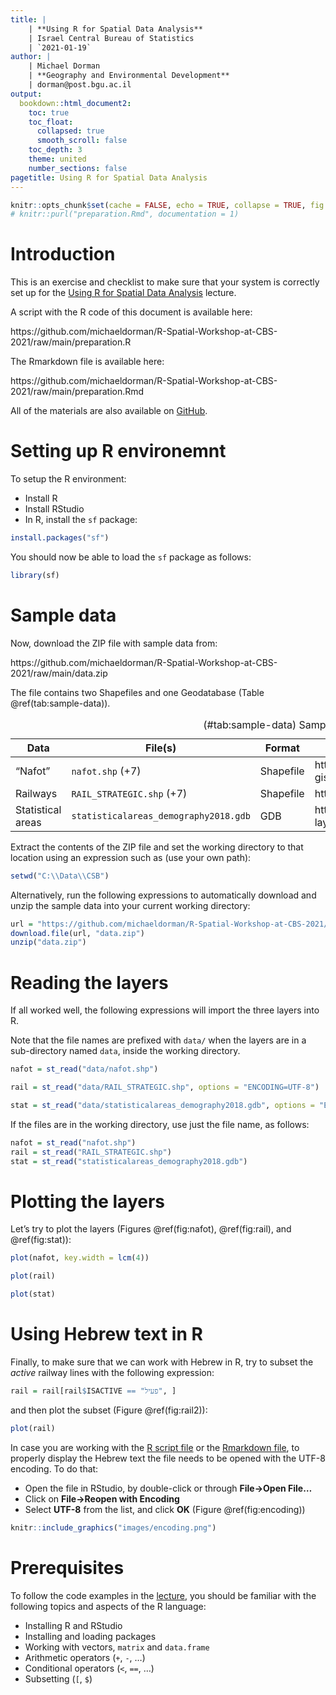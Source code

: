 ---
title: | 
    | **Using R for Spatial Data Analysis**
    | Israel Central Bureau of Statistics
    | `2021-01-19`
author: |
    | Michael Dorman
    | **Geography and Environmental Development**
    | dorman@post.bgu.ac.il
output: 
  bookdown::html_document2:
    toc: true
    toc_float:
      collapsed: true
      smooth_scroll: false
    toc_depth: 3
    theme: united
    number_sections: false
pagetitle: Using R for Spatial Data Analysis
---

```{r, include=FALSE}
knitr::opts_chunk$set(cache = FALSE, echo = TRUE, collapse = TRUE, fig.align = "center")
# knitr::purl("preparation.Rmd", documentation = 1)
```

# Introduction

This is an exercise and checklist to make sure that your system is correctly set up for the [Using R for Spatial Data Analysis](main.html) lecture. 

A script with the R code of this document is available here:

https://github.com/michaeldorman/R-Spatial-Workshop-at-CBS-2021/raw/main/preparation.R

The Rmarkdown file is available here:

https://github.com/michaeldorman/R-Spatial-Workshop-at-CBS-2021/raw/main/preparation.Rmd

All of the materials are also available on [GitHub](https://github.com/michaeldorman/R-Spatial-Workshop-at-CBS-2021/).

# Setting up R environemnt

To setup the R environment:

* Install R
* Install RStudio
* In R, install the `sf` package:

```{r, eval=FALSE}
install.packages("sf")
```

You should now be able to load the `sf` package as follows:

```{r, message=TRUE, warning=TRUE}
library(sf)
```

# Sample data {-}

Now, download the ZIP file with sample data from:

https://github.com/michaeldorman/R-Spatial-Workshop-at-CBS-2021/raw/main/data.zip

The file contains two Shapefiles and one Geodatabase (Table \@ref(tab:sample-data)). 

| Data | File(s) | Format | Source | 
|----|----|----|------|
| "Nafot"           | `nafot.shp` (+7)                      | Shapefile | https://www.gov.il/he/Departments/Guides/info-gis |
| Railways          | `RAIL_STRATEGIC.shp` (+7)             | Shapefile | https://data.gov.il/dataset/rail_strategic | 
| Statistical areas | `statisticalareas_demography2018.gdb` | GDB       | https://www.cbs.gov.il/he/Pages/geo-layers.aspx |

Table: (\#tab:sample-data) Sample data

Extract the contents of the ZIP file and set the working directory to that location using an expression such as (use your own path):

```{r, eval=FALSE}
setwd("C:\\Data\\CSB")
```

Alternatively, run the following expressions to automatically download and unzip the sample data into your current working directory:

```{r, eval=FALSE}
url = "https://github.com/michaeldorman/R-Spatial-Workshop-at-CBS-2021/raw/main/data.zip"
download.file(url, "data.zip")
unzip("data.zip")
```

# Reading the layers

If all worked well, the following expressions will import the three layers into R. 

Note that the file names are prefixed with `data/` when the layers are in a sub-directory named `data`, inside the working directory.

```{r}
nafot = st_read("data/nafot.shp")
```

```{r}
rail = st_read("data/RAIL_STRATEGIC.shp", options = "ENCODING=UTF-8")
```

```{r}
stat = st_read("data/statisticalareas_demography2018.gdb", options = "ENCODING=UTF-8")
```

If the files are in the working directory, use just the file name, as follows:

```{r, eval=FALSE}
nafot = st_read("nafot.shp")
rail = st_read("RAIL_STRATEGIC.shp")
stat = st_read("statisticalareas_demography2018.gdb")
```

# Plotting the layers

Let's try to plot the layers (Figures \@ref(fig:nafot), \@ref(fig:rail), and \@ref(fig:stat)):

```{r nafot, fig.cap='The `nafot` layer'}
plot(nafot, key.width = lcm(4))
```

```{r rail, fig.cap='The `rail` layer', fig.width=6, fig.height=4, out.width="100%"}
plot(rail)
```

```{r stat, fig.cap='The `stat` layer'}
plot(stat)
```

# Using Hebrew text in R

Finally, to make sure that we can work with Hebrew in R, try to subset the *active* railway lines with the following expression:

```{r}
rail = rail[rail$ISACTIVE == "פעיל", ]
```

and then plot the subset (Figure \@ref(fig:rail2)):

```{r rail2, fig.cap='The `rail` layer, subset of active railway lines', fig.width=7, fig.height=3, out.width="100%"}
plot(rail)
```

In case you are working with the [R script file](https://github.com/michaeldorman/R-Spatial-Workshop-at-CBS-2021/raw/main/preparation.R) or the [Rmarkdown file](https://github.com/michaeldorman/R-Spatial-Workshop-at-CBS-2021/raw/main/preparation.Rmd), to properly display the Hebrew text the file needs to be opened with the UTF-8 encoding. To do that:

* Open the file in RStudio, by double-click or through **File→Open File...**
* Click on **File→Reopen with Encoding**
* Select **UTF-8** from the list, and click **OK** (Figure \@ref(fig:encoding))

```{r encoding, echo=FALSE, fig.cap="Reopening an R script with the UTF-8 encoding in RStudio", out.width="100%"}
knitr::include_graphics("images/encoding.png")
```

# Prerequisites

To follow the code examples in the [lecture](main.html), you should be familiar with the following topics and aspects of the R language:

* Installing R and RStudio
* Installing and loading packages
* Working with vectors, `matrix` and `data.frame`
* Arithmetic operators (`+`, `-`, ...)
* Conditional operators (`<`, `==`, ...)
* Subsetting (`[`, `$`)

